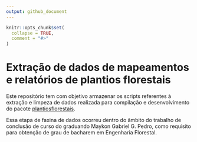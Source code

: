 ```yaml
---
output: github_document
---
```


<!-- README.md is generated from README.Rmd. Please edit that file -->

```r
knitr::opts_chunk$set(
  collapse = TRUE,
  comment = "#>"
)
```

# Extração de dados de mapeamentos e relatórios de plantios florestais

<!-- badges: start -->
<!-- badges: end -->

Este repositório tem com objetivo armazenar os scripts referentes à extração e limpeza de dados realizada para compilação e desenvolvimento do pacote [plantiosflorestais](https://github.com/maykongpedro/plantiosflorestais). 

Essa etapa de faxina de dados ocorreu dentro do âmbito do trabalho de conclusão de curso do graduando Maykon Gabriel G. Pedro, como requisito para obtenção de grau de bacharem em Engenharia Florestal.

